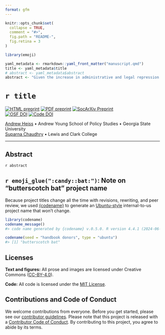 ```yaml
---
format: gfm
---
```


<!-- README.md is generated from README.qmd. Please edit that file -->

```r
knitr::opts_chunk$set(
  collapse = TRUE,
  comment = "#>",
  fig.path = "README-",
  fig.retina = 3
)

library(emoji)

yaml_metadata <- rmarkdown::yaml_front_matter("manuscript.qmd")
title <- yaml_metadata$title
# abstract <- yaml_metadata$abstract
abstract <- "Given the increase in administrative and legal repression of civil society, how have their donors responded? How do these responses differ across foreign government and private donors? How have local philanthropists and NGOs adapted and responded to such repression? What challenges do civil society groups continue to face despite these responses?"
```

# `r title`

<!-- badges: start -->
[![HTML preprint](https://img.shields.io/badge/HTML%20preprint-FF851B)](https://stats.andrewheiss.com/butterscotch-bat/manuscript.html) [![PDF preprint](https://img.shields.io/badge/PDF%20preprint-3D9970)](https://stats.andrewheiss.com/butterscotch-bat/manuscript.pdf) [![SocArXiv Preprint](https://img.shields.io/badge/SocArXiv%20preprint-10.31235%2Fosf.io%2F9gmhp-blue)](https://doi.org/10.31235/osf.io/9gmhp)  
[![OSF DOI](https://img.shields.io/badge/OSF-10.17605%2FOSF.IO%2FR97Y3-blue)](https://doi.org/10.17605/OSF.IO/R97Y3) [![Code DOI](https://img.shields.io/badge/Code-10.5281%2Fzenodo.14038467-blue)](https://doi.org/10.5281/zenodo.14038467)
<!-- badges: end -->

[Andrew Heiss](https://www.andrewheiss.com/) • Andrew Young School of Policy Studies • Georgia State University  
[Suparna Chaudhry](https://www.suparnachaudhry.com/) • Lewis and Clark College

---

## Abstract

`r abstract`


## `r emoji_glue(":candy::bat:")`: Note on "butterscotch bat" project name

Because project titles change all the time with revisions, rewriting, and peer review, we used [{codename}](http://svmiller.com/codename/) to generate an [Ubuntu-style](https://wiki.ubuntu.com/DevelopmentCodeNames) internal-to-us project name that won’t change.

```r
library(codename)
codename_message()
#> code name generated by {codename} v.0.5.0. R version 4.4.1 (2024-06-14).

codename(seed = "handbook donors", type = "ubuntu")
#> [1] "butterscotch bat"
```


## Licenses

**Text and figures:** All prose and images are licensed under Creative Commons ([CC-BY-4.0](http://creativecommons.org/licenses/by/4.0/)).

**Code:** All code is licensed under the [MIT License](LICENSE.md).


## Contributions and Code of Conduct

We welcome contributions from everyone. Before you get started, please see our [contributor guidelines](CONTRIBUTING.md). Please note that this project is released with a [Contributor Code of Conduct](https://contributor-covenant.org/version/2/0/CODE_OF_CONDUCT.html). By contributing to this project, you agree to abide by its terms.
